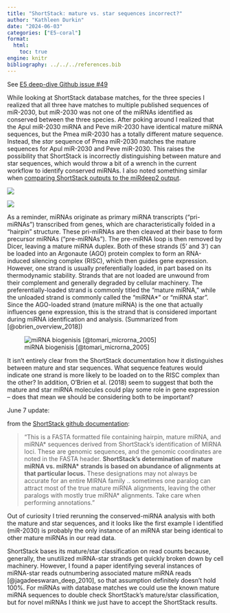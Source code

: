 ```yaml
---
title: "ShortStack: mature vs. star sequences incorrect?"
author: "Kathleen Durkin"
date: "2024-06-03"
categories: ["E5-coral"]
format:
  html:
    toc: true
engine: knitr
bibliography: ../../../references.bib
---
```


See [E5 deep-dive Github issue #49](https://github.com/urol-e5/deep-dive/issues/49)

While looking at ShortStack database matches, for the three species I realized that all three have matches to multiple published sequences of miR-2030, but miR-2030 was not one of the miRNAs identified as conserved between the three species. After poking around I realized that the Apul miR-2030 miRNA and Peve miR-2030 have identical mature miRNA sequences, but the Pmea miR-2030 has a totally different mature sequence. Instead, the *star* sequence of Pmea miR-2030 matches the mature sequences for Apul miR-2030 and Peve miR-2030. This raises the possibility that ShortStack is incorrectly distinguishing between mature and star sequences, which would throw a bit of a wrench in the current workflow to identify conserved miRNAs. I also noted something similar when [comparing ShortStack outputs to the miRdeep2 output](./2024_05_17_shortstack_mirdeep2_comparisons.qmd).

![](images/Screenshot%20(248).png)

![](images/Screenshot%20(249).png)

As a reminder, miRNAs originate as primary miRNA transcripts ("pri-miRNAs") transcribed from genes, which are characteristically folded in a "hairpin" structure. These pri-miRNAs are then cleaved at their base to form precursor miRNAs ("pre-miRNAs"). The pre-miRNA loop is then removed by Dicer, leaving a mature miRNA duplex. Both of these strands (5' and 3') can be loaded into an Argonaute (AGO) protein complex to form an RNA-induced silencing complex (RISC), which then guides gene expression. However, one strand is usually preferentially loaded, in part based on its thermodynamic stability. Strands that are not loaded are unwound from their complement and generally degraded by cellular machinery. The preferentially-loaded strand is commonly titled the "mature miRNA," while the unloaded strand is commonly called the "miRNA\*" or "miRNA star". Since the AGO-loaded strand (mature miRNA) is the one that actually influences gene expression, this is the strand that is considered important during miRNA identification and analysis. (Summarized from [@obrien_overview_2018])

![miRNA biogenisis [@tomari_microrna_2005]](images/miRNA-biogenisis.jpg)

It isn't entirely clear from the ShortStack documentation how it distinguishes between mature and star sequences. What sequence features would indicate one strand is more likely to be loaded on to the RISC complex than the other? In addition, O'Brien et al. (2018) seem to suggest that both the mature and star miRNA molecules could play some role in gene expression -- does that mean we should be considering both to be important?

June 7 update:

from the [ShortStack github documentation](https://github.com/MikeAxtell/ShortStack#mirfasta):

> "This is a FASTA formatted file containing hairpin, mature miRNA, and miRNA\* sequences derived from ShortStack's identification of MIRNA loci. These are genomic sequences, and the genomic coordinates are noted in the FASTA header. **ShortStack's determination of mature miRNA vs. miRNA\* strands is based on abundance of alignments at that particular locus.** These designations may not always be accurate for an entire MIRNA family .. sometimes one paralog can attract most of the true mature miRNA alignments, leaving the other paralogs with mostly true miRNA\* alignments. Take care when performing annotations."

Out of curiosity I tried rerunning the conserved-miRNA analysis with both the mature and star sequences, and it looks like the first example I identified (miR-2030) is probably the only instance of an miRNA star being identical to other mature miRNAs in our read data.

ShortStack bases its mature/star classification on read counts because, generally, the unutilized miRNA-star strands get quickly broken down by cell machinery. However, I found a paper identifying several instances of miRNA-star reads outnumbering associated mature miRNA reads [@jagadeeswaran_deep_2010], so that assumption definitely doesn't hold 100%. For miRNAs with database matches we could use the known mature miRNA sequences to double check ShortStack's mature/star classification, but for novel miRNAs I think we just have to accept the ShortStack results.
